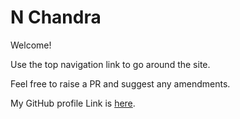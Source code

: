# N Chandra

Welcome!

Use the top navigation link to go around the site.

Feel free to raise a PR and suggest any amendments.

My GitHub profile Link is [here](https://github.com/nirmalchandra).



